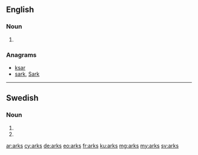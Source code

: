 ==English==

===Noun===
{{head|en}}

# {{plural of|ark}}

===Anagrams===
* [[ksar#English|ksar]]
* [[sark#English|sark]], [[Sark#English|Sark]]

----

==Swedish==

===Noun===
{{head|sv|noun form}}

# {{sv-noun-form-indef-gen-pl|ark}}
# {{sv-noun-form-indef-gen|ark}}

[[ar:arks]]
[[cy:arks]]
[[de:arks]]
[[eo:arks]]
[[fr:arks]]
[[ku:arks]]
[[mg:arks]]
[[my:arks]]
[[sv:arks]]